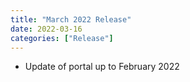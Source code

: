 ```yaml
---
title: "March 2022 Release"
date: 2022-03-16
categories: ["Release"]
---
```


<script src="/rmarkdown-libs/header-attrs/header-attrs.js"></script>


<ul>
<li>Update of portal up to February 2022</li>
</ul>
